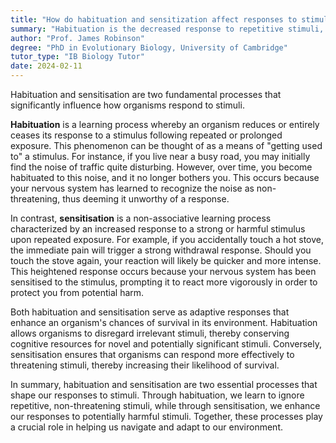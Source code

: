 ```yaml
---
title: "How do habituation and sensitization affect responses to stimuli?"
summary: "Habituation is the decreased response to repetitive stimuli, whereas sensitization involves an increased response to strong or harmful stimuli."
author: "Prof. James Robinson"
degree: "PhD in Evolutionary Biology, University of Cambridge"
tutor_type: "IB Biology Tutor"
date: 2024-02-11
---
```


Habituation and sensitisation are two fundamental processes that significantly influence how organisms respond to stimuli. 

**Habituation** is a learning process whereby an organism reduces or entirely ceases its response to a stimulus following repeated or prolonged exposure. This phenomenon can be thought of as a means of "getting used to" a stimulus. For instance, if you live near a busy road, you may initially find the noise of traffic quite disturbing. However, over time, you become habituated to this noise, and it no longer bothers you. This occurs because your nervous system has learned to recognize the noise as non-threatening, thus deeming it unworthy of a response.

In contrast, **sensitisation** is a non-associative learning process characterized by an increased response to a strong or harmful stimulus upon repeated exposure. For example, if you accidentally touch a hot stove, the immediate pain will trigger a strong withdrawal response. Should you touch the stove again, your reaction will likely be quicker and more intense. This heightened response occurs because your nervous system has been sensitised to the stimulus, prompting it to react more vigorously in order to protect you from potential harm.

Both habituation and sensitisation serve as adaptive responses that enhance an organism's chances of survival in its environment. Habituation allows organisms to disregard irrelevant stimuli, thereby conserving cognitive resources for novel and potentially significant stimuli. Conversely, sensitisation ensures that organisms can respond more effectively to threatening stimuli, thereby increasing their likelihood of survival.

In summary, habituation and sensitisation are two essential processes that shape our responses to stimuli. Through habituation, we learn to ignore repetitive, non-threatening stimuli, while through sensitisation, we enhance our responses to potentially harmful stimuli. Together, these processes play a crucial role in helping us navigate and adapt to our environment.
    